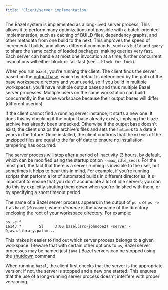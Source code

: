 ```yaml
---
title: 'Client/server implementation'
---
```


The Bazel system is implemented as a long-lived server process. This allows it
to perform many optimizations not possible with a batch-oriented implementation,
such as caching of BUILD files, dependency graphs, and other metadata from one
build to the next. This improves the speed of incremental builds, and allows
different commands, such as `build` and `query` to share the same cache of
loaded packages, making queries very fast. Each server can handle at most one
invocation at a time; further concurrent invocations will either block or
fail-fast (see `--block_for_lock`).

When you run `bazel`, you're running the client. The client finds the server
based on the [output base](/versions/8.3.0/run/scripts#output-base-option), which by default is
determined by the path of the base workspace directory and your userid, so if
you build in multiple workspaces, you'll have multiple output bases and thus
multiple Bazel server processes. Multiple users on the same workstation can
build concurrently in the same workspace because their output bases will differ
(different userids).

If the client cannot find a running server instance, it starts a new one. It
does this by checking if the output base already exists, implying the blaze
archive has already been unpacked. Otherwise if the output base doesn't exist,
the client unzips the archive's files and sets their `mtime`s to a date 9 years
in the future. Once installed, the client confirms that the `mtime`s of the
unzipped files are equal to the far off date to ensure no installation tampering
has occurred.

The server process will stop after a period of inactivity (3 hours, by default,
which can be modified using the startup option `--max_idle_secs`). For the most
part, the fact that there is a server running is invisible to the user, but
sometimes it helps to bear this in mind. For example, if you're running scripts
that perform a lot of automated builds in different directories, it's important
to ensure that you don't accumulate a lot of idle servers; you can do this by
explicitly shutting them down when you're finished with them, or by specifying
a short timeout period.

The name of a Bazel server process appears in the output of `ps x` or `ps -e f`
as <code>bazel(<i>dirname</i>)</code>, where _dirname_ is the basename of the
directory enclosing the root of your workspace directory. For example:

```posix-terminal
ps -e f
16143 ?        Sl     3:00 bazel(src-johndoe2) -server -Djava.library.path=...
```

This makes it easier to find out which server process belongs to a given
workspace. (Beware that with certain other options to `ps`, Bazel server
processes may be named just `java`.) Bazel servers can be stopped using the
[shutdown](/versions/8.3.0/docs/user-manual#shutdown) command.

When running `bazel`, the client first checks that the server is the appropriate
version; if not, the server is stopped and a new one started. This ensures that
the use of a long-running server process doesn't interfere with proper
versioning.
